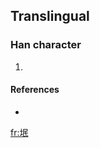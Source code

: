 ==Translingual==

===Han character===
{{Han char|rn=32|rad=土|as=05|sn=8|four=|canj=土口女心 (GRVP)}}

# {{defn|Han|sort=土05}}

====References====
* {{Han ref|kx=0227.271|hdz=10435.131|uh=578A|ud=22410}}

[[fr:垊]]